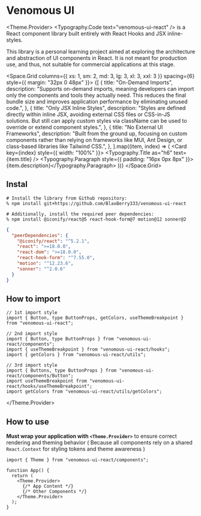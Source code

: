 
<Meta title="Overview" />

# Venomous UI

<Theme.Provider>
<Typography.Code text="venomous-ui-react" /> is a React component library built entirely with React Hooks and JSX
inline-styles.

This library is a personal learning project aimed at exploring the architecture and abstraction of UI components in
React. It is not meant for production use, and thus, not suitable for commercial applications at this stage.

<Space.Grid columns={{ xs: 1, sm: 2, md: 3, lg: 3, xl: 3, xxl: 3 }} spacing={6} style={{ margin: "32px 0 48px" }}>
  {[
    {
      title: "On-Demand Imports",
      description:
        "Supports on-demand imports, meaning developers can import only the components and tools they actually need. This reduces the final bundle size and improves application performance by eliminating unused code.",
    },
    {
      title: "Only JSX Inline Styles",
      description:
        "Styles are defined directly within inline JSX, avoiding external CSS files or CSS-in-JS solutions. But still can apply custom styles via className can be used to override or extend component styles.",
    },
    {
      title: "No External UI Frameworks",
      description:
        "Built from the ground up, focusing on custom components rather than relying on frameworks like MUI, Ant Design, or class-based libraries like Tailwind CSS.",
    },
  ].map((item, index) => (
    <Card key={index} style={{ width: "100%" }}>
      <Typography.Title as="h6" text={item.title} />
      <Typography.Paragraph style={{ padding: "16px 0px 8px" }}>{item.description}</Typography.Paragraph>
    </Card>
  ))}
</Space.Grid>

## Instal

```shell
# Install the library from Github repository:
% npm install git+https://github.com/BlaxBerry333/venomous-ui-react

# Additionally, install the required peer dependencies:
% npm install @iconify/react@5 react-hook-form@7 motion@12 sonner@2
```

```json
{
  "peerDependencies": {
    "@iconify/react": "^5.2.1",
    "react": ">=18.0.0",
    "react-dom": ">=18.0.0",
    "react-hook-form": "^7.55.0",
    "motion": "^12.23.6",
    "sonner": "^2.0.6"
  }
}
```

## How to import

```tsx
// 1st import style
import { Button, type ButtonProps, getColors, useThemeBreakpoint } from "venomous-ui-react";

// 2nd import style
import { Button, type ButtonProps } from "venomous-ui-react/components";
import { useThemeBreakpoint } from "venomous-ui-react/hooks";
import { getColors } from "venomous-ui-react/utils";

// 3rd import style
import { Buttons, type ButtonProps } from "venomous-ui-react/components/Button";
import useThemeBreakpoint from "venomous-ui-react/hooks/useThemeBreakpoint";
import getColors from "venomous-ui-react/utils/getColors";
```

</Theme.Provider>

## How to use

**Must wrap your application with `<Theme.Provider>`** to ensure correct rendering and theming behavior ( Because all components rely on a shared `React.Context` for styling tokens and theme awareness )

```tsx
import { Theme } from "venomous-ui-react/components";

function App() {
  return (
    <Theme.Provider>
      {/* App Content */}
      {/* Other Components */}
    </Theme.Provider>
  );
}
```
